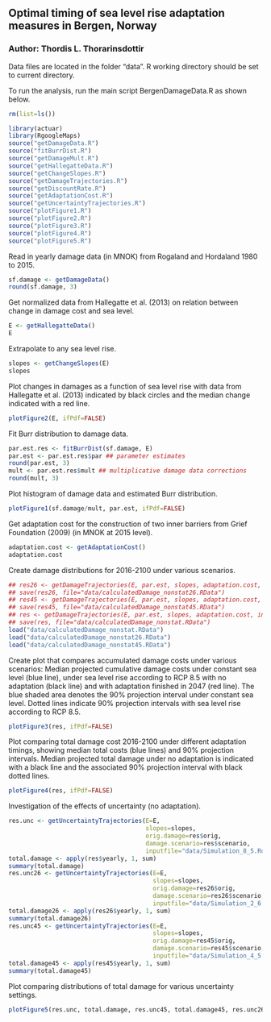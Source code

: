 ## Optimal timing of sea level rise adaptation measures in Bergen, Norway
### Author: Thordis L. Thorarinsdottir
    
Data files are located in the folder "data".
R working directory should be set to current directory.

To run the analysis, run the main script BergenDamageData.R as shown below. 

```r
rm(list=ls())

library(actuar)
library(RgoogleMaps)
source("getDamageData.R")
source("fitBurrDist.R")
source("getDamageMult.R")
source("getHallegatteData.R")
source("getChangeSlopes.R")
source("getDamageTrajectories.R")
source("getDiscountRate.R")
source("getAdaptationCost.R")
source("getUncertaintyTrajectories.R")
source("plotFigure1.R")
source("plotFigure2.R")
source("plotFigure3.R")
source("plotFigure4.R")
source("plotFigure5.R")
```

Read in yearly damage data (in MNOK) from Rogaland and Hordaland 1980 to 2015.
```r
sf.damage <- getDamageData()
round(sf.damage, 3)
```
Get normalized data from Hallegatte et al. (2013) on relation between change in damage cost and sea level.  
```r
E <- getHallegatteData()
E
```
Extrapolate to any sea level rise. 
```r
slopes <- getChangeSlopes(E)
slopes
```
Plot changes in damages as a function of sea level rise with data from Hallegatte et al. (2013) indicated by black circles and the median change indicated with a red line. 
```r
plotFigure2(E, ifPdf=FALSE)
```

Fit Burr distribution to damage data.   
```r
par.est.res <- fitBurrDist(sf.damage, E)   
par.est <- par.est.res$par ## parameter estimates
round(par.est, 3)
mult <- par.est.res$mult ## multiplicative damage data corrections
round(mult, 3)
```

Plot histogram of damage data and estimated Burr distribution. 
```r
plotFigure1(sf.damage/mult, par.est, ifPdf=FALSE)
```

Get adaptation cost for the construction of two inner barriers from Grief Foundation (2009) (in MNOK at 2015 level).   
```r
adaptation.cost <- getAdaptationCost() 
adaptation.cost
```

Create damage distributions for 2016-2100 under various scenarios. 
```r
## res26 <- getDamageTrajectories(E, par.est, slopes, adaptation.cost, inputfile="data/Simulation_2_6.Rdata") 
## save(res26, file="data/calculatedDamage_nonstat26.RData")
## res45 <- getDamageTrajectories(E, par.est, slopes, adaptation.cost, inputfile="data/Simulation_4_5.Rdata") 
## save(res45, file="data/calculatedDamage_nonstat45.RData")
## res <- getDamageTrajectories(E, par.est, slopes, adaptation.cost, inputfile="data/Simulation_8_5.Rdata") 
## save(res, file="data/calculatedDamage_nonstat.RData")
load("data/calculatedDamage_nonstat.RData")
load("data/calculatedDamage_nonstat26.RData")
load("data/calculatedDamage_nonstat45.RData")
```

Create plot that compares accumulated damage costs under various scenarios: Median projected cumulative damage costs under constant sea level (blue line), under sea level rise according to RCP 8.5 with no adaptation (black line) and with adaptation finished in 2047 (red line). The blue shaded area denotes the 90% projection interval under constant sea level.  Dotted lines indicate 90% projection intervals with sea level rise according to RCP 8.5.   
```r
plotFigure3(res, ifPdf=FALSE) 
```

Plot comparing total damage cost 2016-2100 under different adaptation timings, showing median total costs (blue lines) and 90% projection intervals. Median projected total damage under no adaptation is indicated with a black line and the associated 90% projection interval with black dotted lines. 
```r
plotFigure4(res, ifPdf=FALSE) 
```

Investigation of the effects of uncertainty (no adaptation).
```r
res.unc <- getUncertaintyTrajectories(E=E,
                                      slopes=slopes,
                                      orig.damage=res$orig,
                                      damage.scenario=res$scenario,
                                      inputfile="data/Simulation_8_5.Rdata")
total.damage <- apply(res$yearly, 1, sum)
summary(total.damage)
res.unc26 <- getUncertaintyTrajectories(E=E,
                                        slopes=slopes,
                                        orig.damage=res26$orig,
                                        damage.scenario=res26$scenario,
                                        inputfile="data/Simulation_2_6.Rdata")
total.damage26 <- apply(res26$yearly, 1, sum)
summary(total.damage26)
res.unc45 <- getUncertaintyTrajectories(E=E,
                                        slopes=slopes,
                                        orig.damage=res45$orig,
                                        damage.scenario=res45$scenario,
                                        inputfile="data/Simulation_4_5.Rdata")
total.damage45 <- apply(res45$yearly, 1, sum)
summary(total.damage45)
```

Plot comparing distributions of total damage for various uncertainty settings.
```r
plotFigure5(res.unc, total.damage, res.unc45, total.damage45, res.unc26, total.damage26, ifPdf=FALSE, fileName="figures/UncertaintyLog.pdf")
```









